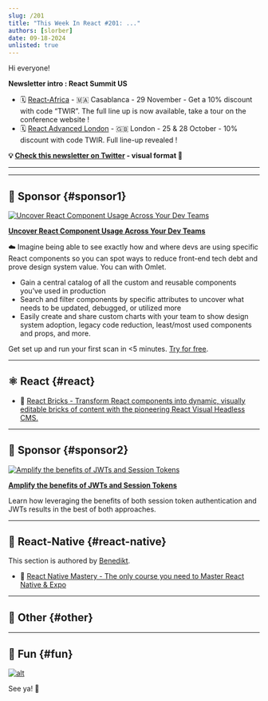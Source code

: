 ```yaml
---
slug: /201
title: "This Week In React #201: ..."
authors: [slorber]
date: 09-18-2024
unlisted: true
---
```


Hi everyone!

<Todo />

**Newsletter intro : React Summit US**

- 🗓️ [React-Africa](https://react-africa.com/?utm_source=thisweekinreact) - 🇲🇦 Casablanca - 29 November - Get a 10% discount with code “TWIR”. The full line up is now available, take a tour on the conference website !
- 🗓️ [React Advanced London](https://reactadvanced.com/?utm_source=Newsletter&utm_medium=thisweekinreact) - 🇬🇧 London - 25 & 28 October - 10% discount with code TWIR. Full line-up revealed !

<!-- truncate -->

**💡 [Check this newsletter on Twitter](https://slo.im/thread) - visual format 🎨**

---


<Support />

---

## 💸 Sponsor {#sponsor1}

[![Uncover React Component Usage Across Your Dev Teams](/emails/issues/201/omletad.png)](https://omlet.dev/?utm_campaign=partner_this-week-in-react_first-sponsor-sep-2024)

**[Uncover React Component Usage Across Your Dev Teams](https://omlet.dev/?utm_campaign=partner_this-week-in-react_first-sponsor-sep-2024)**

☁️ Imagine being able to see exactly how and where devs are using specific React components so you can spot ways to reduce front-end tech debt and prove design system value. You can with Omlet.

- Gain a central catalog of all the custom and reusable components you’ve used in production
- Search and filter components by specific attributes to uncover what needs to be updated, debugged, or utilized more
- Easily create and share custom charts with your team to show design system adoption, legacy code reduction, least/most used components and props, and more.

Get set up and run your first scan in \<5 minutes. [Try for free](https://omlet.dev/?utm_campaign=partner_this-week-in-react_first-sponsor-sep-2024).

---

## ⚛️ React {#react}

<Todo />

- 💸 [React Bricks - Transform React components into dynamic, visually editable bricks of content with the pioneering React Visual Headless CMS.](https://www.reactbricks.com/?utm_source=twir&utm_campaign=ql24)

<SubscribeFormEmbed placement="middle" />

---

## 💸 Sponsor {#sponsor2}

[![Amplify the benefits of JWTs and Session Tokens](/emails/issues/201/clerk.jpg)](https://go.clerk.com/4kxhIiA)

**[Amplify the benefits of JWTs and Session Tokens](https://go.clerk.com/4kxhIiA)**

Learn how leveraging the benefits of both session token authentication and JWTs results in the best of both approaches.

---

## 📱 React-Native {#react-native}

This section is authored by [Benedikt](https://twitter.com/bndkt).

<Todo />

- 💸 [React Native Mastery - The only course you need to Master React Native & Expo](https://notjust.dev/react-native-mastery?utm_source=twir&utm_medium=email)

---

## 🔀 Other {#other}

<Todo />

---

## 🤭 Fun {#fun}

<Todo />

[![alt](/emails/issues/122/meme.jpg)](https://twitter.com/TODOTODOTODOTODOTODOTODOTODOTODOTODOTODO)

See ya! 👋
